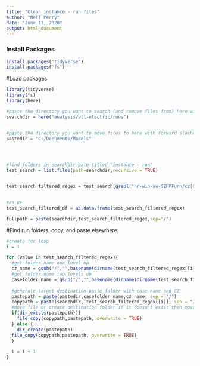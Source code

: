 ```yaml
---
title: "Clean instance - run files"
author: "Neil Perry"
date: "June 11, 2020"
output: html_document
---
```


### Install Packages
```r
install.packages("tidyverse")
install.packages("fs")

```

#Load packages
```r
library(tidyverse)
library(fs)
library(here)
```

```r
#paste the directory you want to search (and remove files from) here with forward slashes
searchdir = here("analysis/all-electric/runs")


#paste the directory you want to move files to here with forward slashes
pastedir = "C:/Documents/Models"




#find folders in searchdir path titled "instance - run"
test_search = list.files(path=searchdir,recursive = TRUE)


test_search_filtered_regex = test_search[grepl("hr-win-aw-SZHPFurn/cz[0-9]{2}/instance.cibd22$",test_search)]


#as DF
test_search_filtered_df = as.data.frame(test_search_filtered_regex)

fullpath = paste(searchdir,test_search_filtered_regex,sep="/")
```


#Find run folders, copy, and paste elsewhere
```r

#create for loop 
i = 1

for (value in test_search_filtered_regex){
  #get folder name one level up
  cz_name = gsub("/","",basename(dirname(test_search_filtered_regex[[i]])))
  #get folder name two levels up
  casefolder_name = gsub("/","",basename(dirname(dirname(test_search_filtered_regex[[i]]))))
  
  #generate target destination paste folder with case name and CZ
  pastepath = paste(pastedir,casefolder_name,cz_name, sep = "/")
  copypath = paste(searchdir, test_search_filtered_regex[[i]], sep = "/")
  #move file or create destination folder if it doesn't exist then move
  if(dir_exists(pastepath)){
    file_copy(copypath,pastepath, overwrite = TRUE)
  } else {
    dir_create(pastepath)
  file_copy(copypath,pastepath, overwrite = TRUE)
  }
  
  i = i + 1
}


```
